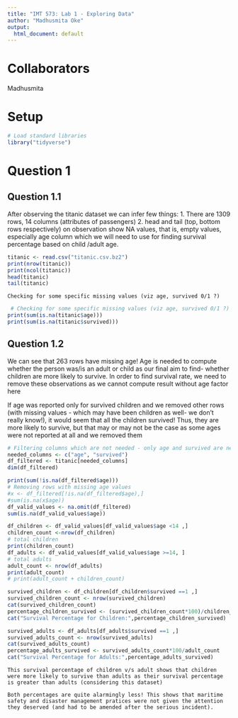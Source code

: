 ```yaml
---
title: "IMT 573: Lab 1 - Exploring Data"
author: "Madhusmita Oke"
output:
  html_document: default
---
```



# Collaborators
Madhusmita

# Setup
```r
# Load standard libraries
library("tidyverse")
```

# Question 1

## Question 1.1
After observing the titanic dataset we can infer few things:
1. There are 1309 rows, 14 columns (attributes of passengers)
2. head and tail (top, bottom rows respectively) on observation show NA values, that is, empty values, especially age column which we will need to use for finding survival percentage based on child /adult age.

```r
titanic <- read.csv("titanic.csv.bz2")
print(nrow(titanic))
print(ncol(titanic))
head(titanic)
tail(titanic)
```
``` 
Checking for some specific missing values (viz age, survived 0/1 ?)
``` 

```r
 # Checking for some specific missing values (viz age, survived 0/1 ?)
print(sum(is.na(titanic$age)))
print(sum(is.na(titanic$survived)))
```
 

## Question 1.2
We can see that 263 rows have missing age! Age is needed to compute whether the person was/is an adult or child as our final aim to find- whether children are more likely to survive. 
In order to find survival rate, we need to remove these observations as we cannot compute result without age factor here

If age was reported only for survived children and we removed other rows (with missing values - which may have been children as well- we don't really know!), it would seem that all the children survived! Thus, they are more likely to survive, but that may or may not be the case as some ages were not reported at all and we removed them


```r
# Filtering columns which are not needed - only age and survived are needed here
needed_columns <- c("age", "survived")
df_filtered <- titanic[needed_columns]
dim(df_filtered)
```

```r
print(sum(!is.na(df_filtered$age)))
# Removing rows with missing age values
#x <- df_filtered[!is.na(df_filtered$age),]
#sum(is.na(x$age))
df_valid_values <- na.omit(df_filtered)
sum(is.na(df_valid_values$age))
```

```r
df_children <- df_valid_values[df_valid_values$age <14 ,]
children_count <-nrow(df_children)
# total children
print(children_count)
df_adults <- df_valid_values[df_valid_values$age >=14, ]
# total adults
adult_count <- nrow(df_adults)
print(adult_count)
# print(adult_count + children_count)

```
```r

survived_children <- df_children[df_children$survived ==1 ,]
survived_children_count <- nrow(survived_children)
cat(survived_children_count)
percentage_children_survived <- (survived_children_count*100)/children_count
cat("Survival Percentage for Children:",percentage_children_survived)
```

```r

survived_adults <- df_adults[df_adults$survived ==1 ,]
survived_adults_count <- nrow(survived_adults)
cat(survived_adults_count)
percentage_adults_survived <- survived_adults_count*100/adult_count
cat("Survival Percentage for Adults:",percentage_adults_survived)
```

```
This survival percentage of children v/s adult shows that children were more likely to survive than adults as their survival percentage is greater than adults (considering this dataset)

Both percentages are quite alarmingly less! This shows that maritime safety and disaster management pratices were not given the attention they deserved (and had to be amended after the serious incident).
```



```r

```